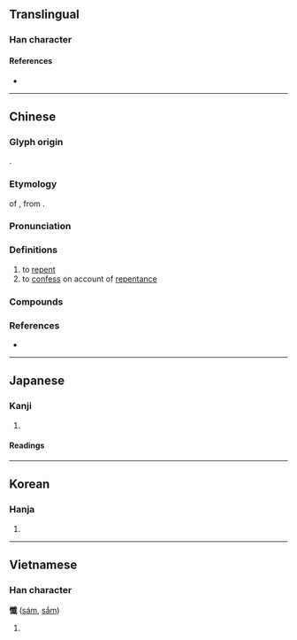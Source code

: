 {{also|忏|懴}}
{{character info/new}}
==Translingual==

===Han character===
{{Han char|rn=61|rad=心|as=17|sn=20|four=93050|canj=POIM|ids=⿰忄韱}}

====References====
* {{Han ref|kx=0408.340|dkj=11478|dj=0750.090|hdz=42370.150|uh=61FA|ud=25082|bh=C462|bd=50274}}

----

==Chinese==
{{zh-forms|s=忏|alt=懴,讖}}

===Glyph origin===
{{Han etym}}
{{Han compound|心|韱|c1=s|c2=p|t1=heart|ls=psc}}.

===Etymology===
{{clipping|lang=zh}} of {{ltc-l|懺摩|id=1,1|[[repentance]]}}, from {{bor|zh|sa|क्षमा||[[patience]]; [[forbearance]]; [[indulgence]]}}.

===Pronunciation===
{{zh-pron
|m=chàn
|c=caam3,cim3
|mn=chhàm
|mn-t=ciam1
|w=2tshe
|mc=y
|oc=y
|cat=v
}}

===Definitions===
{{zh-hanzi}}

# to [[repent]]
# to [[confess]] on account of [[repentance]]

===Compounds===
{{zh-der|悔過自懺|大悲懺|懺悔|拜水懺|懺事|梁皇懺|梁皇寶懺|拜懺|懺七|水懺|禮懺|懺禮|懺悔錄|懺法|經懺}}

===References===
* {{R:yue:mfccd}}

----

==Japanese==

===Kanji===
{{ja-kanji|grade=|rs=心17}}

# {{defn|lang=ja|sort=心17}}

====Readings====
{{ja-readings
|on=ざん, さん
|kun=く-いる
}}

----

==Korean==

===Hanja===
{{ko-hanja|hangeul=[[참]]|eumhun=|rv=cham|mr=ch'am|y=cham}}

# {{defn|lang=ko|sort=心17}}

----

==Vietnamese==

===Han character===
'''懺''' ([[sám]], [[sắm]])

# {{defn|lang=vi}}